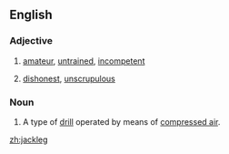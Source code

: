 ==English==

===Adjective===
{{en-adj}}

#{{US}} [[amateur]], [[untrained]], [[incompetent]]
#{{US}} [[dishonest]], [[unscrupulous]]

===Noun===
{{en-noun}}

# A type of [[drill]] operated by means of [[compressed air]].

[[zh:jackleg]]